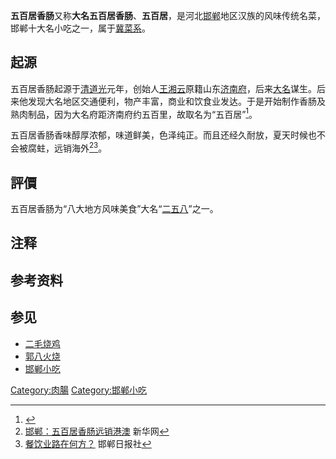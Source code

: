 '''五百居香肠'''又称'''大名五百居香肠'''、'''五百居'''，是河北[[邯郸|邯郸]]地区汉族的风味传统名菜，邯郸十大名小吃之一，属于[[冀菜系|冀菜系]]。

== 起源 ==
五百居香肠起源于[[清朝|清]][[道光|道光]]元年，创始人[[王湘云|王湘云]]原籍山东[[济南府|济南府]]，后来[[大名府|大名]]谋生。后来他发现大名地区交通便利，物产丰富，商业和饮食业发达。于是开始制作香肠及熟肉制品，因为大名府距济南府约五百里，故取名为“五百居”<ref>{{Cite web |url=http://travel.hebnews.cn/zt/2012/2012-09/29/content_2868168.htm |title=闻名遐迩 邯郸最有名的十大地道小吃 |access-date=2014-10-05 |archive-url=https://web.archive.org/web/20130221210750/http://travel.hebnews.cn/zt/2012/2012-09/29/content_2868168.htm |archive-date=2013-02-21 |dead-url=yes }}</ref>。

五百居香肠香味醇厚浓郁，味道鲜美，色泽纯正。而且还经久耐放，夏天时候也不会被腐蛀，远销海外<ref>[http://www.he.xinhuanet.com/news/2014-03/19/c_119829183.htm 邯郸：五百居香肠远销港澳] {{Wayback|url=http://www.he.xinhuanet.com/news/2014-03/19/c_119829183.htm |date=20141006113202 }}新华网</ref><ref>[http://www.handannews.com.cn/epaper/handrb/html/2013-10/15/content_127253.htm?div=-1 餐饮业路在何方？] {{Wayback|url=http://www.handannews.com.cn/epaper/handrb/html/2013-10/15/content_127253.htm?div=-1 |date=20141006091703 }}邯郸日报社</ref>。

== 評價 ==
五百居香肠为“八大地方风味美食”大名“[[二五八|二五八]]”{{注|“二五八”包括[[二毛烧鸡|二毛烧鸡]]和五百居香肠，[[郭八火烧|郭八火烧]]。}}之一。

== 注释 ==
{{ReflistH}}
{{NoteFoot}}
{{ReflistF}}

== 参考资料 ==
{{reflist}}

== 参见 ==
* [[二毛烧鸡|二毛烧鸡]]
* [[郭八火烧|郭八火烧]]
* [[邯郸小吃|邯郸小吃]]
{{邯郸小吃}}
[[Category:肉腸|Category:肉腸]]
[[Category:邯郸小吃|Category:邯郸小吃]]